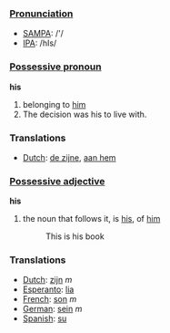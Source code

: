 ===[[Pronunciation]]===
*[[w:SAMPA|SAMPA]]: /'/
*[[w:IPA|IPA]]: /hIs/

===[[Possessive pronoun]]===

'''his'''

# belonging to [[him]]
# The decision was his to live with.

===Translations===
*[[Dutch]]: [[de zijne]], [[aan hem]]

===[[Possessive adjective]]===

'''his'''

#the noun that follows it, is [[his]], of [[him]]
#: This is his book

===Translations===
*[[Dutch]]: [[zijn]] ''m''
*[[Esperanto]]: [[lia]]
*[[French]]: [[son]] ''m''
*[[German]]: [[sein]] ''m''
*[[Spanish]]: [[su]]